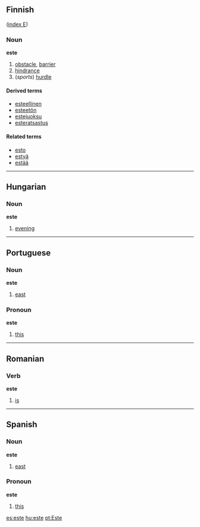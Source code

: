 ==Finnish==
([[Wiktionary:Finnish_index_e|index E]])

===Noun===
'''este'''

#[[obstacle]], [[barrier]]
#[[hindrance]]
#(''sports'') [[hurdle]]

====Derived terms====
*[[esteellinen]]
*[[esteetön]]
*[[estejuoksu]]
*[[esteratsastus]]

====Related terms====
*[[esto]]
*[[estyä]]
*[[estää]]

----
==Hungarian==
===Noun===
'''este'''

#[[evening]]

----
==Portuguese==

===Noun===
'''este'''

#[[east]]

===Pronoun===
'''este'''

#[[this]]

----
==Romanian==
===Verb===
'''este'''

#[[is]]

----
==Spanish==

===Noun===
'''este'''

#[[east]]

===Pronoun===
'''este'''

#[[this]]

[[es:este]]
[[hu:este]]
[[pt:Este]]